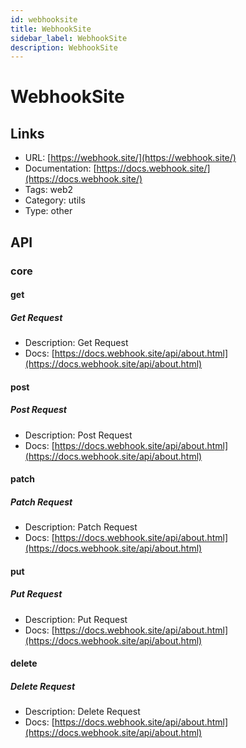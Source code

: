 ```yaml
---
id: webhooksite
title: WebhookSite
sidebar_label: WebhookSite
description: WebhookSite
---
```


# WebhookSite

## Links

* URL: [https://webhook.site/](https://webhook.site/)
* Documentation: [https://docs.webhook.site/](https://docs.webhook.site/)
* Tags: web2
* Category: utils
* Type: other

## API

### core

#### get

##### Get Request

* Description: Get Request
* Docs: [https://docs.webhook.site/api/about.html](https://docs.webhook.site/api/about.html)

#### post

##### Post Request

* Description: Post Request
* Docs: [https://docs.webhook.site/api/about.html](https://docs.webhook.site/api/about.html)

#### patch

##### Patch Request

* Description: Patch Request
* Docs: [https://docs.webhook.site/api/about.html](https://docs.webhook.site/api/about.html)

#### put

##### Put Request

* Description: Put Request
* Docs: [https://docs.webhook.site/api/about.html](https://docs.webhook.site/api/about.html)

#### delete

##### Delete Request

* Description: Delete Request
* Docs: [https://docs.webhook.site/api/about.html](https://docs.webhook.site/api/about.html)
